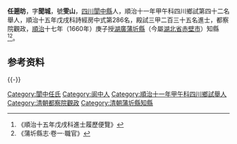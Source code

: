 {{明清人物信息框
| 姓名 = 任遡昉
| 圖片名稱=  
| 圖片大小 = 220px
| 圖片說明 =  
| 最高職務 = [[湖廣|湖廣]][[蒲圻縣|蒲圻縣]]知縣
| 國家 = 大清
| 爵位 =
| 籍貫 = [[四川|四川]][[閬中縣|閬中縣]]
| 字號 = 號雯山
| 諡號 = 
| 出生日期 = 崇禎八年乙亥六月二十一日（1635年8月3日）
| 出生地點 =
| 逝世日期 = 
| 逝世地點 = 
| 墓葬 = 
| 配偶 =  
| 親屬 = 曾祖[[任應徵|任應徵]](萬曆十一年癸未科進士，陝西右參政)、祖任道文、父任棟（貢士）
| 出身 = 
* 順治十一年甲午科四川鄉試第四十二名舉人
* 順治十五年戊戌科三甲二百三十五名進士
| 經歷 = 
| 著作 =  
*
*
*
}}
'''任遡昉'''{{BD|1635年|8月3日|？年||}}，字'''聞城'''，號'''雯山'''，[[四川|四川]][[閬中縣|閬中縣]]人，順治十一年甲午科四川鄉試第四十二名舉人，順治十五年戊戌科詩經房中式第286名，殿試三甲二百三十五名進士，都察院觀政，[[順治|順治]]十七年（1660年）庚子授[[湖廣|湖廣]][[蒲圻縣|蒲圻縣]]（今屬[[湖北省|湖北省]][[赤壁市|赤壁市]]）知縣<ref>《順治十五年戊戌科進士履歷便覽》</ref><ref>《蒲圻縣志·卷一·職官》</ref>。

== 参考资料 ==
{{reflist}}
{{-}}
{{start box}}
{{s-off}}
{{succession box|[[王道久|王道久]]|[[張圻隆|張圻隆]]|[[湖廣承宣佈政使司|湖廣]][[蒲圻縣|蒲圻縣]][[蒲圻縣知縣列表|知縣]]|<small>[[順治|順治]]十八年（1661年）上任</small>}}
{{end box}}

{{順治十五年戊戌科殿試金榜}}

{{Authority control}}

{{DEFAULTSORT:}}
[[Category:閬中任氏|Category:閬中任氏]]
[[Category:阆中人|Category:阆中人]]
[[Category:順治十一年甲午科四川鄉試舉人|Category:順治十一年甲午科四川鄉試舉人]]
[[Category:清朝都察院觀政|Category:清朝都察院觀政]]
[[Category:清朝蒲圻縣知縣|Category:清朝蒲圻縣知縣]]